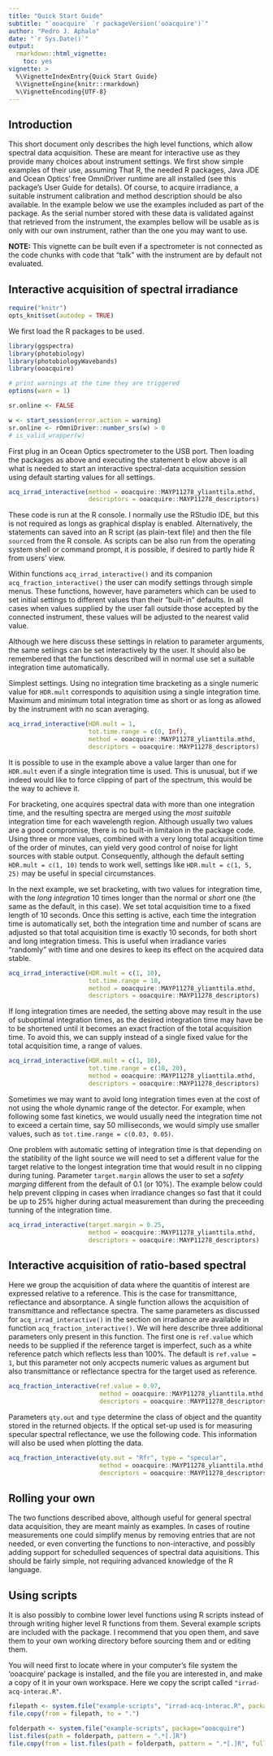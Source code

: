 ```yaml
---
title: "Quick Start Guide"
subtitle: "`ooacquire` `r packageVersion('ooacquire')`"
author: "Pedro J. Aphalo"
date: "`r Sys.Date()`"
output: 
  rmarkdown::html_vignette:
    toc: yes
vignette: >
  %\VignetteIndexEntry{Quick Start Guide}
  %\VignetteEngine{knitr::rmarkdown}
  %\VignetteEncoding{UTF-8}
---
```


## Introduction

This short document only describes the high level functions, which allow spectral data acquisition. These are meant for interactive use as they provide many choices about instrument settings. We first show simple examples of their use, assuming That R, the needed R packages, Java JDE and Ocean Optics' free OmniDriver runtime are all installed (see this package's User Guide for details). Of course, to acquire irradiance, a suitable instrument calibration and method description should be also available. In the example below we use the examples included as part of the package. As the serial number stored with these data is validated against that retrieved from the instrument, the examples bellow will be usable as is only with our own instrument, rather than the one you may want to use.

**NOTE:** This vignette can be built even if a spectrometer is not connected as the code chunks with code that "talk" with the instrument are by default not evaluated.

## Interactive acquisition of spectral irradiance

```r
require("knitr")
opts_knit$set(autodep = TRUE)
```
We first load the R packages to be used.

```r
library(ggspectra)
library(photobiology)
library(photobiologyWavebands)
library(ooacquire)

# print warnings at the time they are triggered
options(warn = 1)

sr.online <- FALSE
```


```r
w <- start_session(error.action = warning)
sr.online <- rOmniDriver::number_srs(w) > 0
# is_valid_wrapper(w)
```

First plug in an Ocean Optics spectrometer to the USB port. Then loading the packages as above and executing the statement b elow above is all what is needed to start an interactive spectral-data acquisition session using default starting values for all settings. 

```r
acq_irrad_interactive(method = ooacquire::MAYP11278_ylianttila.mthd,
                      descriptors = ooacquire::MAYP11278_descriptors)
```

These code is run at the R console. I normally use the RStudio IDE, but this is not required as longs as graphical display is enabled. Alternatively, the statements can saved into an R script (as plain-text file) and then the file `source`d from the R console. As scripts can be also run from the operating system shell or command prompt, it is possible, if desired to partly hide R from users' view.

Within functions `acq_irrad_interactive()` and its companion `acq_fraction_interactive()` the user can modify settings through simple menus. These functions, however, have parameters which can be used to set initial settings to different values than their "built-in" defaults. In all cases when values supplied by the user fall outside those accepted by the connected instrument, these values will be adjusted to the nearest valid value.

Although we here discuss these settings in relation to parameter arguments, the same setiings can be set interactively by the user. It should also be remembered that the functions described will in normal use set a suitable integration time automatically.

Simplest settings. Using no integration time bracketing as a single numeric value for `HDR.mult` corresponds to aquisition using a single integration time. Maximum and minimum total integration time as short or as long as allowed by the instrument with no scan averaging. 

```r
acq_irrad_interactive(HDR.mult = 1,
                      tot.time.range = c(0, Inf),
                      method = ooacquire::MAYP11278_ylianttila.mthd,
                      descriptors = ooacquire::MAYP11278_descriptors)
```

It is possible to use in the example above a value larger than one for `HDR.mult` even if a single integration time is used. This is unusual, but if we indeed would like to force clipping of part of the spectrum, this would be the way to achieve it.

For bracketing, one acquires spectral data with more than one integration time, and the resulting spectra are merged using the _most suitable_ integration time for each wavelength region. Although usually two values are a good compromise, there is no built-in limitaion in the package code. Using three or more values, combined with a very long total acquisition time of the order of minutes, can yield very good control of noise for light sources with stable output. Consequently, although the default setting `HDR.mult = c(1, 10)` tends to work well, settings like `HDR.mult = c(1, 5, 25)` may be useful in special circumstances.

In the next example, we set bracketing, with two values for integration time, with the _long integration_ 10 times longer than the normal or _short_ one (the same as the default, in this case).
We set total acquisition time to a fixed length of 10 seconds. Once this setting is active, each time the integration time is automatically set, both the integration time and number of scans are adjusted so that total acquisition time is exactly 10 seconds, for both short and long integration timess. This is useful when irradiance varies "randomly" with time and one desires to keep its effect on the acquired data stable.

```r
acq_irrad_interactive(HDR.mult = c(1, 10), 
                      tot.time.range = 10,
                      method = ooacquire::MAYP11278_ylianttila.mthd,
                      descriptors = ooacquire::MAYP11278_descriptors)
```

If long integration times are needed, the setting above may result in the use of suboptimal integration times, as the desired integration time may have be to be shortened until it becomes an exact fraction of the total acquisition time. To avoid this, we can supply instead of a single fixed value for the total acquisition time, a range of values.

```r
acq_irrad_interactive(HDR.mult = c(1, 10), 
                      tot.time.range = c(10, 20),
                      method = ooacquire::MAYP11278_ylianttila.mthd,
                      descriptors = ooacquire::MAYP11278_descriptors)
```

Sometimes we may want to avoid long integration times even at the cost of not using the whole dynamic range of the detector. For example, when following some fast kinetics, we would usually need the integration time not to exceed a certain time, say 50 milliseconds, we would simply use smaller values, such as `tot.time.range = c(0.03, 0.05)`. 

One problem with automatic setting of integration time is that depending on the statibility of the light source we will need to set a different value for the target relative to the longest integration time that would result in no clipping during tuning. Parameter `target.margin` allows the user to set a _safety marging_ different from the default of 0.1 (or 10%). The example below could help prevent clipping in cases when irradiance changes so fast that it could be up to 25% higher during actual measurement than during the preceeding tunning of the integration time.

```r
acq_irrad_interactive(target.margin = 0.25,
                      method = ooacquire::MAYP11278_ylianttila.mthd,
                      descriptors = ooacquire::MAYP11278_descriptors)
```


## Interactive acquisition of ratio-based spectral

Here we group the acquisition of data where the quantitis of interest are expressed relative to a reference. This is the case for transmittance, reflectance and absorptance. A single function allows the acquisition of transmittance and reflectance spectra. The same parameters as discussed for `acq_irrad_interactive()` in the section on irradiance are available in function `acq_fraction_interactive()`. We will here describe three additional parameters only present in this function. The first one is `ref.value` which needs to be supplied if the reference target is imperfect, such as a white reference patch which reflects less than 100%. The default is `ref.value = 1`, but this parameter not only accpects numeric values as argument but also transmittance or reflectance spectra for the target used as reference.

```r
acq_fraction_interactive(ref.value = 0.97,
                         method = ooacquire::MAYP11278_ylianttila.mthd,
                         descriptors = ooacquire::MAYP11278_descriptors)
```

Parameters `qty.out` and `type` determine the class of object and the quantity stored in the returned objects. If the optical set-up used is for measuring specular spectral reflectance, we use the following code. This information will also be used when plotting the data.

```r
acq_fraction_interactive(qty.out = "Rfr", type = "specular",
                         method = ooacquire::MAYP11278_ylianttila.mthd,
                         descriptors = ooacquire::MAYP11278_descriptors)
```

## Rolling your own

The two functions described above, although useful for general spectral data acquisition, they are meant mainly as examples. In cases of routine measurements one could simplify menus by removing entries that are not needed, or even converting the functions to non-interactive, and possibly adding support for schedulled sequences of spectral data aquisitions. This should be fairly simple, not requiring advanced knowledge of the R language.

## Using scripts

It is also possibly to combine lower level functions using R scripts instead of through writing higher level R functions from them. Several example scripts are included with the package. I recommend that you open them, and save them to your own working directory before sourcing them and or editing them.

You will need first to locate where in your computer's file system the 'ooacquire' package is installed, and the file you are interested in, and make a copy of it in your own workspace. Here we copy the script called `"irrad-acq-interac.R"`.

```r
filepath <- system.file("example-scripts", "irrad-acq-interac.R", package="ooacquire")
file.copy(from = filepath, to = ".")
```


```r
folderpath <- system.file("example-scripts", package="ooacquire")
list.files(path = folderpath, pattern = ".*[.]R")
file.copy(from = list.files(path = folderpath, pattern = ".*[.]R", full.names = TRUE), to = ".")
```



